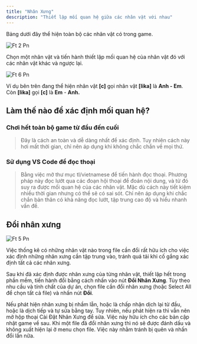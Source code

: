 ```yaml
---
title: "Nhân Xưng"
description: "Thiết lập mối quan hệ giữa các nhân vật với nhau"
---
```


Bảng dưới đây thể hiện toàn bộ các nhân vật có trong game.

![Ft 2 Pn](/images/ft_2.png)

Chọn một nhân vật và tiến hành thiết lập mối quan hệ của nhân vật đó với các nhân vật khác và ngược lại.

![Ft 6 Pn](/images/ft_6.png)

Ví dụ bên trên đang thể hiện nhân vật **[c]** gọi nhân vật **[lika]** là **Anh - Em**. Còn **[lika]** gọi **[c]** là **Em** - **Anh.**

## Làm thế nào để xác định mối quan hệ?

### Chơi hết toàn bộ game từ đầu đến cuối

> Đây là cách an toàn và dễ dàng nhất để xác định. Tuy nhiên cách này hơi mất thời gian, chỉ nên áp dụng khi không chắc chắn về mọi thứ.

### Sử dụng VS Code để đọc thoại

> Bằng việc mở thư mục tl/vietnamese để tiến hành đọc thoại. Phương pháp này đọc lướt qua các đoạn hội thoại để đoán nội dung, và từ đó suy ra được mối quan hệ của các nhân vật. Mặc dù cách này tiết kiệm nhiều thời gian nhưng có thể sẽ có sai sót. Chỉ nên áp dụng khi chắc chắn bản thân có khả năng đọc lướt, tập trung cao độ và hiểu nhanh vấn đề.

## Đổi nhân xưng

![Ft 5 Pn](/images/ft_5.png)

<Tip>
  Việc thống kê có những nhân vật nào trong file cần đổi rất hữu ích cho việc xác định những nhân xưng cần tập trung vào, tránh quá tải khi cố gắng xác định tất cả các nhân xưng.
</Tip>

Sau khi đã xác định được nhân xưng của từng nhân vật, thiết lập hết trong phần mềm, tiến hành đổi bằng cách nhấn vào nút **Đổi Nhân Xưng**. Tùy theo nhu cầu và tính chất của dự án, chọn file cần đổi nhân xưng (hoặc Select All để chọn tất cả file) và nhấn nút **Đổi**.

<Warning>
  Nếu phát hiện nhân xưng bị nhầm lẫn, hoặc là chấp nhận dịch lại từ đầu, hoặc là dịch tiếp và tự sửa bằng tay. Tuy nhiên, nếu phát hiện ra thì vẫn nên mở hộp thoại Cài Đặt Nhân Xưng để sửa. Việc này hữu ích cho các bản cập nhật game về sau.
</Warning>

<Info>
  Khi một file đã đổi nhân xưng thì nó sẽ được đánh dấu và không xuất hiện lại ở menu chọn file. Việc này nhằm tránh bị quên và nhấn đổi lần nữa.
</Info>